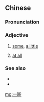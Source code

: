==Chinese==
{{zh-forms}}

===Pronunciation===
{{zh-pron
|c=jat1 di1
|cat=a
}}

===Adjective===
{{zh-adj}}

# {{lb|zh|Cantonese}} [[some]], [[a little]]
# {{lb|zh|Cantonese}} [[at all]]
#: {{zh-x|我 一啲 都 唔 緊張。|I'm not nervous '''at all'''.|C}}

===See also===
* {{zh-l|一些}}
* {{zh-l|一點}}

[[mg:一啲]]